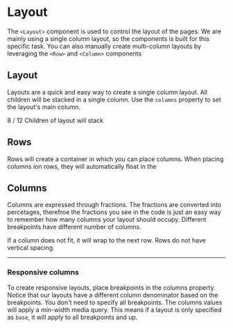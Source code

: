 
<Meta title="Pages/Layout" decorators={[ThemeDecorator]} component={Layout} />

# Layout

The `<Layout>` component is used to control the layout of the pages. We are mainly using a single column layout, so the components is built for this specific task. You can also manually create multi-column layouts by leveraging the `<Row>` and `<Column>` components

## Layout

Layouts are a quick and easy way to create a single column layout. All children will be stacked in a single column. Use the `columns` property to set the layout's main column.

<Preview>
  <Story name="Layout">
    <Layout columns={{ base: 8 / 12 }}>
      <Box p={1} border="1px" borderColor="blue.300" bg="blue.100">
        8 / 12
      </Box>
      <Box p={1} border="1px" borderColor="blue.300" bg="blue.100">
        Children of layout
      </Box>
      <Box p={1} border="1px" borderColor="blue.300" bg="blue.100">
        will stack
      </Box>
    </Layout>
  </Story>
</Preview>

<Props of={Layout} />

## Rows

Rows will create a container in which you can place columns. When placing columns ion rows, they will automatically float in the

## Columns

Columns are expressed through fractions. The fractions are converted into percetages, therefroe the fractions you see in the code is just an easy way to remember how many columns your layout should occupy. Different breakpoints have different number of columns.

<Story name="Columns">
  <Row mb={4}>
    <Column columns={{ base: 1 / 12 }}>
      <Story id="components-container--box" />
    </Column>
    <Column columns={{ base: 1 / 12 }}>
      <Story id="components-container--box" />
    </Column>
    <Column columns={{ base: 1 / 12 }}>
      <Story id="components-container--box" />
    </Column>
    <Column columns={{ base: 1 / 12 }}>
      <Story id="components-container--box" />
    </Column>
    <Column columns={{ base: 1 / 12 }}>
      <Story id="components-container--box" />
    </Column>
    <Column columns={{ base: 1 / 12 }}>
      <Story id="components-container--box" />
    </Column>
    <Column columns={{ base: 1 / 12 }}>
      <Story id="components-container--box" />
    </Column>
    <Column columns={{ base: 1 / 12 }}>
      <Story id="components-container--box" />
    </Column>
    <Column columns={{ base: 1 / 12 }}>
      <Story id="components-container--box" />
    </Column>
    <Column columns={{ base: 1 / 12 }}>
      <Story id="components-container--box" />
    </Column>
    <Column columns={{ base: 1 / 12 }}>
      <Story id="components-container--box" />
    </Column>
    <Column columns={{ base: 1 / 12 }}>
      <Story id="components-container--box" />
    </Column>
  </Row>
</Story>

If a column does not fit, it will wrap to the next row. Rows do not have vertical spacing.

<Preview>
  <Story name="Columns Fractions">
    <Row mb={4}>
      <Column columns={{ base: 1 / 12 }}>
        <Story id="components-container--box" />
      </Column>
      <Column columns={{ base: 2 / 12 }}>
        <Story id="components-container--box" />
      </Column>
      <Column columns={{ base: 3 / 12 }}>
        <Story id="components-container--box" />
      </Column>
      <Column columns={{ base: 4 / 12 }}>
        <Story id="components-container--box" />
      </Column>
      <Column columns={{ base: 5 / 12 }}>
        <Story id="components-container--box" />
      </Column>
    </Row>
  </Story>
</Preview>

---

### Responsive columns

To create responsive layouts, place breakpoints in the columns property. Notice that our layouts have a different column denominator based on the breakpoints. You don't need to specify all breakpoints. The columns values will apply a min-width media query. This means if a layout is only specified as `base`, it will apply to all breakpoints and up.

<Preview>
  <Story name="Responsive columns">
    <Row>
      <Column columns={{ base: 1 / 4, md: 2 / 8, lg: 3 / 12 }}>
        <Story id="components-container--box" />
      </Column>
      <Column columns={{ base: 1 / 4, md: 3 / 8, lg: 3 / 12 }}>
        <Story id="components-container--box" />
      </Column>
    </Row>
  </Story>
</Preview>
